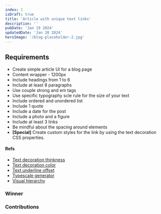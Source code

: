 ```yaml
---
index: 1
isDraft: true
title: 'Article with unique text links'
description: ''
pubDate: 'Jan 19 2024'
updatedDate: 'Jan 20 2024'
heroImage: '/blog-placeholder-2.jpg'
---
```


## Requirements
* Create simple article UI for a blog page
* Content wrapper - 1200px
* Include headings from 1 to 6
* Include at least 8 paragraphs
* Use couple strong and em tags
* Use specific typography scle rule for the size of your text
* Include ordered and unordered list
* Include 1 quote
* Include a date for the post
* Include a photo and a figure
* Include at least 3 links
* Be mindful about the spacing around elements
* **[Special]** Create custom styles for the link by using the text decoration CSS properties.

#### Refs
* [Text decoration thinkness](https://developer.mozilla.org/en-US/docs/Web/CSS/text-decoration-thickness)
* [Text decoration color](https://developer.mozilla.org/en-US/docs/Web/CSS/text-decoration-color)
* [Text underline offset](https://developer.mozilla.org/en-US/docs/Web/CSS/text-underline-offset)
* [Typescale generator](https://typescale.com/)
* [Visual hierarchy](https://www.justinmind.com/ui-design/visual-hierarchy)

### Winner

### Contributions